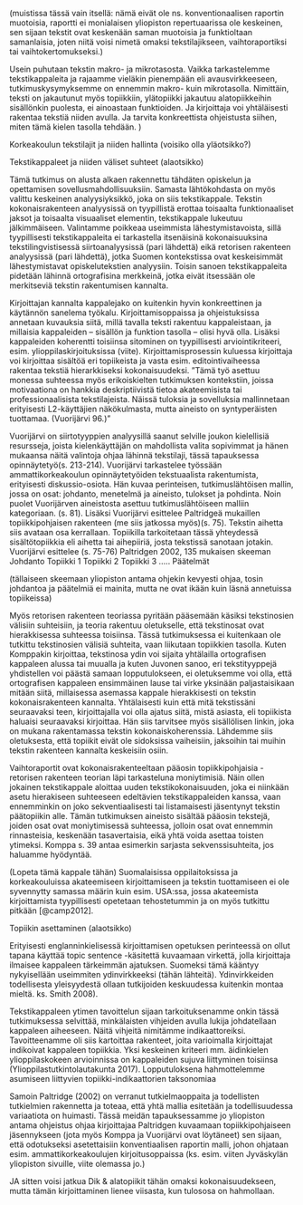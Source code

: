 ﻿(muistissa tässä vain itsellä: nämä eivät ole ns. konventionaalisen raportin muotoisia, raportti ei monialaisen yliopiston repertuaarissa ole keskeinen, sen sijaan tekstit ovat keskenään saman muotoisia ja funktioltaan samanlaisia, joten niitä voisi nimetä omaksi tekstilajikseen, vaihtoraportiksi tai vaihtokertomukseksi.)


Usein puhutaan tekstin makro- ja mikrotasosta. Vaikka tarkastelemme tekstikappaleita ja rajaamme vieläkin pienempään eli avausvirkkeeseen, tutkimuskysymyksemme on ennemmin makro- kuin mikrotasolla. Nimittäin, teksti on jakautunut myös topiikkiin, ylätopiikki jakautuu alatopiikkeihin sisällönkin puolesta, ei ainoastaan funktioiden. Ja kirjoittaja voi yhtäläisesti rakentaa tekstiä niiden avulla. Ja tarvita konkreettista ohjeistusta siihen, miten tämä kielen tasolla tehdään. )



Korkeakoulun tekstilajit ja niiden hallinta (voisiko olla yläotsikko?)

Tekstikappaleet ja niiden väliset suhteet (alaotsikko)

Tämä tutkimus on alusta alkaen rakennettu tähdäten opiskelun ja opettamisen sovellusmahdollisuuksiin. Samasta lähtökohdasta on myös valittu keskeinen analyysiyksikkö, joka on siis tekstikappale. 
Tekstin kokonaisrakenteen analyysissä on tyypillistä erottaa toisaalta funktionaaliset jaksot ja toisaalta visuaaliset elementin, tekstikappale lukeutuu jälkimmäiseen. Valintamme poikkeaa useimmista lähestymistavoista, sillä tyypillisesti tekstikappaleita ei tarkastella itsenäisinä kokonaisuuksina tekstilingvistisessä siirtoanalyysissä (pari lähdettä) eikä retorisen rakenteen analyysissä (pari lähdettä), jotka Suomen kontekstissa ovat keskeisimmät lähestymistavat opiskelutekstien analyysiin. Toisin sanoen tekstikappaleita pidetään lähinnä ortografisina merkkeinä, jotka eivät itsessään ole merkitseviä tekstin rakentumisen kannalta.

Kirjoittajan kannalta kappalejako on kuitenkin hyvin konkreettinen ja käytännön sanelema työkalu. Kirjoittamisoppaissa ja ohjeistuksissa annetaan kuvauksia siitä, millä tavalla teksti rakentuu kappaleistaan, ja millaisia kappaleiden – sisällön ja funktion tasolla – olisi hyvä olla. Lisäksi kappaleiden koherentti toisiinsa sitominen on tyypillisesti arviointikriteeri, esim. ylioppilaskirjoituksissa (viite). Kirjoittamisprosessin kuluessa kirjoittaja voi kirjoittaa sisältöä eri topiikeista ja vasta esim. editointivaiheessa rakentaa tekstiä hierarkkiseksi kokonaisuudeksi. ”Tämä työ asettuu monessa suhteessa myös erikoiskielten tutkimuksen kontekstiin, joissa motivaationa on hankkia deskriptiivistä tietoa akateemisista tai professionaalisista tekstilajeista. Näissä tuloksia ja sovelluksia mallinnetaan erityisesti L2-käyttäjien näkökulmasta, mutta aineisto on syntyperäisten tuottamaa. (Vuorijärvi 96.)”


Vuorijärvi on siirtotyyppien analyysillä saanut selville joukon kielellisiä resursseja, joista kielenkäyttäjän on mahdollista valita sopivimmat ja hänen mukaansa näitä valintoja ohjaa lähinnä tekstilaji, tässä tapauksessa opinnäytetyö(s. 213-214). Vuorijärvi tarkastelee työssään ammattikorkeakoulun opinnäytetyöiden tekstuaalista rakentumista, erityisesti diskussio-osiota. Hän kuvaa perinteisen, tutkimuslähtöisen mallin, jossa on osat: johdanto, menetelmä ja aineisto, tulokset ja pohdinta. Noin puolet Vuorijärven aineistosta asettuu tutkimuslähtöiseen malliin kategoriaan. (s. 81). Lisäksi Vuorijärvi esittelee Paltridgeä mukaillen topiikkipohjaisen rakenteen (me siis jatkossa myös)(s. 75). Tekstin aihetta siis avataan osa kerrallaan. Topiikilla tarkoitetaan tässä yhteydessä sisältötopiikkia eli aihetta tai aihepiiriä, josta tekstissä sanotaan jotakin. Vuorijärvi esittelee (s. 75-76) Paltridgen 2002, 135 mukaisen skeeman 
Johdanto
Topiikki 1
Topiikki 2
Topiikki 3
…..
Päätelmät

(tällaiseen skeemaan yliopiston antama ohjekin kevyesti ohjaa, tosin johdantoa ja päätelmiä ei mainita, mutta ne ovat ikään kuin läsnä annetuissa topiikeissa)


Myös retorisen rakenteen teoriassa pyritään pääsemään käsiksi tekstinosien välisiin suhteisiin, ja teoria rakentuu oletukselle, että tekstinosat ovat hierakkisessa suhteessa toisiinsa. Tässä tutkimuksessa ei kuitenkaan ole tutkittu tekstinosien välisiä suhteita, vaan liikutaan topiikkien tasolla. Kuten Komppakin kirjoittaa, tekstinosa ydin voi sijaita yhtälailla ortografisen kappaleen alussa tai muualla ja kuten Juvonen sanoo, eri tekstityyppejä yhdistellen voi päästä samaan lopputulokseen, ei oletuksemme voi olla, että ortografisen kappaleen ensimmäinen lause tai virke yksinään paljastaisikaan mitään siitä, millaisessa asemassa kappale hierakkisesti on tekstin kokonaisrakenteen kannalta. Yhtälaisesti kuin että mitä tekstissäni seuraavaksi teen, kirjoittajalla voi olla ajatus siitä, mistä asiasta, eli topiikista haluaisi seuraavaksi kirjoittaa. Hän siis tarvitsee myös sisällölisen linkin, joka on mukana rakentamassa tekstin kokonaiskoherenssia. Lähdemme siis oletuksesta, että topiikit eivät ole sidoksissa vaiheisiin, jaksoihin tai muihin tekstin rakenteen kannalta keskeisiin osiin.


Vaihtoraportit ovat kokonaisrakenteeltaan pääosin topiikkipohjaisia - retorisen rakenteen teorian läpi tarkasteluna moniytimisiä. Näin ollen jokainen tekstikappale aloittaa uuden tekstikokonaisuuden, joka ei niinkään asetu hierakiseen suhteeseen edeltävien tekstikappaleiden kanssa, vaan ennemminkin on joko sekventiaalisesti tai listamaisesti jäsentynyt tekstin päätopiikin alle.
Tämän tutkimuksen aineisto sisältää pääosin tekstejä, joiden osat ovat moniytimisessä suhteessa, jolloin osat ovat ennemmin rinnasteisia, keskenään tasavertaisia, eikä yhtä voida asettaa toisten ytimeksi. Komppa s. 39 antaa esimerkin sarjasta sekvenssisuhteita, jos haluamme hyödyntää.  




(Lopeta tämä kappale tähän) Suomalaisissa oppilaitoksissa ja korkeakouluissa akateemiseen kirjoittamiseen ja tekstin tuottamiseen ei ole syvennytty samassa määrin kuin esim. USA:ssa, jossa akateemista kirjoittamista tyypillisesti opetetaan tehostetummin ja on myös tutkittu pitkään [@camp2012].  



Topiikin asettaminen (alaotsikko)


Erityisesti englanninkielisessä kirjoittamisen opetuksen perinteessä on ollut tapana käyttää topic sentence -käsitettä kuvaamaan virkettä, jolla kirjoittaja ilmaisee kappaleen tärkeimmän ajatuksen. Suomeksi tämä kääntyy nykyisellään useimmiten ydinvirkkeeksi (tähän lähteitä). Ydinvirkkeiden todellisesta yleisyydestä ollaan tutkijoiden keskuudessa kuitenkin montaa mieltä. ks. Smith 2008). 



Tekstikappaleen ytimen tavoittelun sijaan tarkoituksenamme onkin tässä tutkimuksessa selvittää, minkälaisten vihjeiden avulla lukija johdatellaan kappaleen aiheeseen. Näitä vihjeitä nimitämme indikaattoreiksi. Tavoitteenamme oli siis kartoittaa rakenteet, joita varioimalla kirjoittajat indikoivat kappaleen topiikkia. Yksi keskeinen kriteeri mm.  äidinkielen ylioppilaskokeen arvioinnissa on kappaleiden sujuva liittyminen toisiinsa (Ylioppilastutkintolautakunta 2017). Lopputuloksena hahmottelemme asumiseen liittyvien topiikki-indikaattorien taksonomiaa


Samoin Paltridge (2002) on verranut tutkielmaoppaita ja todellisten tutkielmien rakennetta ja toteaa, että yhtä mallia esitetään ja todellisuudessa variaatiota on huimasti. Tässä meidän tapauksessamme jo yliopiston antama ohjeistus ohjaa kirjoittajaa Paltridgen kuvaamaan topiikkipohjaiseen jäsennykseen (jota myös Komppa ja Vuorijärvi ovat löytäneet) sen sijaan, että odotukseksi asetettaisiin konventiaalisen raportin malli, johon ohjataan esim. ammattikorkeakoulujen kirjoitusoppaissa (ks. esim. viiten Jyväskylän yliopiston sivuille, viite olemassa jo.)

JA sitten voisi jatkua Dik & alatopiikit tähän omaksi kokonaisuudekseen, mutta tämän kirjoittaminen lienee viisasta, kun tulososa on hahmollaan.





